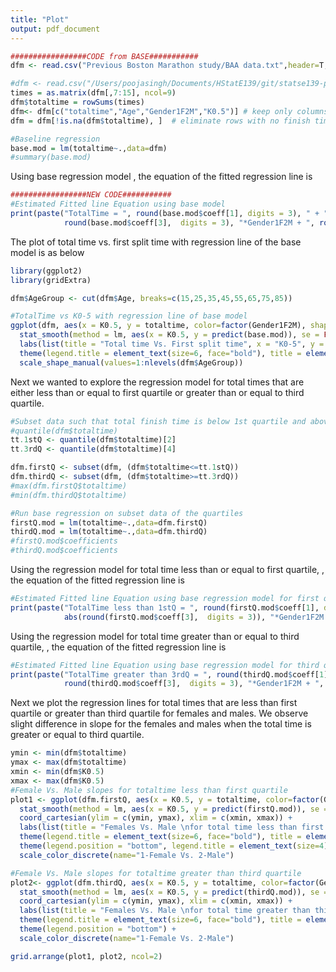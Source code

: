 ```yaml
---
title: "Plot"
output: pdf_document
---
```

```r
#################CODE from BASE###########
dfm <- read.csv("Previous Boston Marathon study/BAA data.txt",header=T,sep=" ")

#dfm <- read.csv("/Users/poojasingh/Documents/HStatE139/git/statse139-project2/statse139-project/Previous Boston Marathon study/BAA data.txt",header=T,sep=" ")
times = as.matrix(dfm[,7:15], ncol=9)
dfm$totaltime = rowSums(times)
dfm<- dfm[c("totaltime","Age","Gender1F2M","K0.5")] # keep only columns we need
dfm = dfm[!is.na(dfm$totaltime), ]  # eliminate rows with no finish times

#Baseline regression
base.mod = lm(totaltime~.,data=dfm)
#summary(base.mod)
```
Using base regression model \textbf{lm(totaltime $\sim$ Age+Gender1F2M+K0.5)}, the equation of the fitted regression line is
```r
#################NEW CODE###########
#Estimated Fitted line Equation using base model
print(paste("TotalTime = ", round(base.mod$coeff[1], digits = 3), " + ", round(base.mod$coeff[2],  digits = 3), "*AGE + ",
            round(base.mod$coeff[3],  digits = 3), "*Gender1F2M + ", round(base.mod$coeff[4],  digits = 3), "*K0-5 ", sep = "")) 
```
The plot of total time vs. first split time with regression line of the base model is as below
\newline
\newline
```r
library(ggplot2) 
library(gridExtra)

dfm$AgeGroup <- cut(dfm$Age, breaks=c(15,25,35,45,55,65,75,85))

#TotalTime vs K0-5 with regression line of base model
ggplot(dfm, aes(x = K0.5, y = totaltime, color=factor(Gender1F2M), shape=AgeGroup)) + geom_point() +
  stat_smooth(method = lm, aes(x = K0.5, y = predict(base.mod)), se = FALSE) +
  labs(list(title = "Total time Vs. First split time", x = "K0-5", y = "Total Time", shape="Age Group", colour="1-Female Vs. 2-Male")) +
  theme(legend.title = element_text(size=6, face="bold"), title = element_text(size=8, face="bold")) +
  scale_shape_manual(values=1:nlevels(dfm$AgeGroup))
```

Next we wanted to explore the regression model for total times that are either less than or equal to first quartile or greater than or equal to third quartile. 
```r
#Subset data such that total finish time is below 1st quartile and above 3rd quartile 
#quantile(dfm$totaltime)
tt.1stQ <- quantile(dfm$totaltime)[2]
tt.3rdQ <- quantile(dfm$totaltime)[4]

dfm.firstQ <- subset(dfm, (dfm$totaltime<=tt.1stQ))
dfm.thirdQ <- subset(dfm, (dfm$totaltime>=tt.3rdQ))
#max(dfm.firstQ$totaltime)
#min(dfm.thirdQ$totaltime)

#Run base regression on subset data of the quartiles
firstQ.mod = lm(totaltime~.,data=dfm.firstQ)
thirdQ.mod = lm(totaltime~.,data=dfm.thirdQ)
#firstQ.mod$coefficients
#thirdQ.mod$coefficients
```

Using the regression model for total time less than or equal to first quartile, \textbf{lm(totaltime.lessthan.firstQ $\sim$ Age+Gender1F2M+K0.5)}, the equation of the fitted regression line is
```r
#Estimated Fitted line Equation using base regression model for first quartile of total time
print(paste("TotalTime less than 1stQ = ", round(firstQ.mod$coeff[1], digits = 3), " + ", round(firstQ.mod$coeff[2],  digits = 3), "*AGE - ",
            abs(round(firstQ.mod$coeff[3],  digits = 3)), "*Gender1F2M + ", round(firstQ.mod$coeff[4],  digits = 3), "*K0-5 ", sep = "")) 
```
Using the regression model for total time greater than or equal to third quartile, \textbf{lm(totaltime.greaterthan.thirdQ $\sim$ Age+Gender1F2M+K0.5)}, the equation of the fitted regression line is
```r
#Estimated Fitted line Equation using base regression model for third quartile of total time 
print(paste("TotalTime greater than 3rdQ = ", round(thirdQ.mod$coeff[1], digits = 3), " - ", abs(round(thirdQ.mod$coeff[2],  digits = 3)), "*AGE + ",
            round(thirdQ.mod$coeff[3],  digits = 3), "*Gender1F2M + ", round(thirdQ.mod$coeff[4],  digits = 3), "*K0-5 ", sep = "")) 
```
\newpage
Next we plot the regression lines for total times that are less than first quartile or greater than third quartile for females and males. We observe slight difference in slope for the females and males when the total time is greater or equal to third quartile.
\newline
```r
ymin <- min(dfm$totaltime)
ymax <- max(dfm$totaltime)
xmin <- min(dfm$K0.5)
xmax <- max(dfm$K0.5)
#Female Vs. Male slopes for totaltime less than first quartile
plot1 <- ggplot(dfm.firstQ, aes(x = K0.5, y = totaltime, color=factor(Gender1F2M))) + geom_point(shape=1) +
  stat_smooth(method = lm, aes(x = K0.5, y = predict(firstQ.mod)), se = FALSE) +
  coord_cartesian(ylim = c(ymin, ymax), xlim = c(xmin, xmax)) +
  labs(list(title = "Females Vs. Male \nfor total time less than first quartile", x = "K0-5", y = "Total Time")) +
  theme(legend.title = element_text(size=6, face="bold"), title = element_text(size=6, face="bold")) +
  theme(legend.position = "bottom", legend.title = element_text(size=4)) +
  scale_color_discrete(name="1-Female Vs. 2-Male")

#Female Vs. Male slopes for totaltime greater than third quartile
plot2<- ggplot(dfm.thirdQ, aes(x = K0.5, y = totaltime, color=factor(Gender1F2M))) + geom_point(shape=1) +
  stat_smooth(method = lm, aes(x = K0.5, y = predict(thirdQ.mod)), se = FALSE) +
  coord_cartesian(ylim = c(ymin, ymax), xlim = c(xmin, xmax)) +
  labs(list(title = "Females Vs. Male \nfor total time greater than third quartile", x = "K0-5", y = "Total Time")) +
  theme(legend.title = element_text(size=6, face="bold"), title = element_text(size=6, face="bold")) +
  theme(legend.position = "bottom") +
  scale_color_discrete(name="1-Female Vs. 2-Male")

grid.arrange(plot1, plot2, ncol=2)

```

